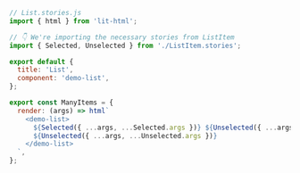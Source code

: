 ```js
// List.stories.js
import { html } from 'lit-html';

// 👇 We're importing the necessary stories from ListItem
import { Selected, Unselected } from './ListItem.stories';

export default {
  title: 'List',
  component: 'demo-list',
};

export const ManyItems = {
  render: (args) => html`
    <demo-list>
      ${Selected({ ...args, ...Selected.args })} ${Unselected({ ...args, ...Unselected.args })}
      ${Unselected({ ...args, ...Unselected.args })}
    </demo-list>
  `,
};
```
